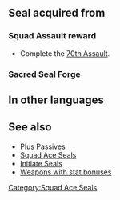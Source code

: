 {{Passive
|name=Squad Ace BR
|type=S
|exclusive=0
|canUseWeapon={{WeaponList|All}}
|canUseMove={{MoveList|All}}
|1name=Squad Ace BR 1
|alt1name=Squad Ace AN 1
|1tagid=SID_第70迷宮の覇者1
|1effect=Grants Def/Res+1.
|statModifiers1=0,0,0,1,1
|1cost=80
|1required=-
|1next=-
|2name=Squad Ace BR 2
|alt2name=Squad Ace AN 2
|2tagid=SID_第70迷宮の覇者2
|2effect=Grants Def/Res+2.
|statModifiers2=0,0,0,2,2
|2cost=160
}}
==Seal acquired from==
===Squad Assault reward===
* Complete the [[70th Assault]].
===[[Sacred Seal Forge]]===
{{SealCosts
|seals=Squad Ace BR 1;Squad Ace BR 2
|badgeColor=Transparent
|costs1=-
|costs2=400;1000;100
}}
==In other languages==
{{OtherLanguages
|english=Squad Ace BR
|japanese=第７０迷宮の覇者
|german=Überfall-Ass BR
|spanishEU=As del asalto BR
|spanishLA=As del asalto BR
|french=Assaut réussi BR
|italian=Asso sq. BR
|chineseTW=第７０迷宮的霸王
|portuguese=Esquad. ás BR
}}
==See also==
* [[Plus Passives]]
* [[Squad Ace Seals]]
* [[Initiate Seals]]
* [[:Category:Weapons with stat bonuses|Weapons with stat bonuses]]
{{Seals Navbox}}
[[Category:Squad Ace Seals]]